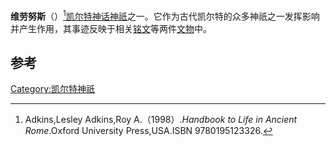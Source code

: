 {{Infobox deity| type = irish
| image = 
| caption =
| name = 维劳努斯
| god_of = 
| abode =
| symbol =
| consort =
| parents = 
| siblings = 
| children = 
| Roman_equivalent = 
}}
'''维劳努斯'''（{{lang-la|Vellaunus}}）<ref>Adkins,Lesley Adkins,Roy A.（1998）.''Handbook to Life in Ancient Rome''.Oxford University Press,USA.ISBN 9780195123326.</ref>[[凯尔特神话|凯尔特神话]][[神祇|神祇]]之一。它作为古代凯尔特的众多神祇之一发挥影响并产生作用，其事迹反映于相关[[铭文|铭文]]等两件[[文物|文物]]中。

== 参考 ==
{{reflist}}

[[Category:凯尔特神祇|Category:凯尔特神祇]]